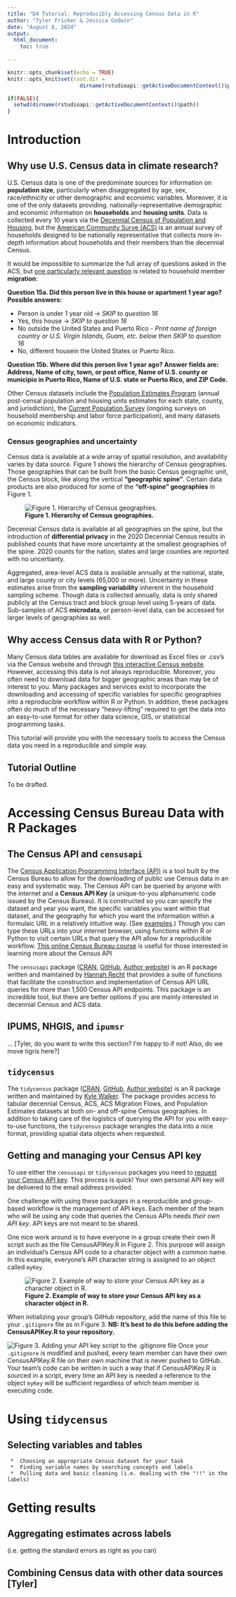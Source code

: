```yaml
---
title: "D4 Tutorial: Reproducibly Accessing Census Data in R"
author: "Tyler Fricker & Jessica Godwin"
date: "August 8, 2024"
output: 
  html_document:
    toc: true
 
---
```


```r
knitr::opts_chunk$set(echo = TRUE)
knitr::opts_knit$set(root.dir =
                       dirname(rstudioapi::getActiveDocumentContext()$path))

if(FALSE){
  setwd(dirname(rstudioapi::getActiveDocumentContext()$path))
}
```


# Introduction

## Why use U.S. Census data in climate research?

U.S. Census data is one of the predominate sources for information on **population size**, particularly when disaggregated by age, sex, race/ethnicity or other demographic and economic variables. Moreover, it is one of the only datasets providing. nationally-representative demographic and economic information on **households** and **housing units**. Data is collected every 10 years via the [Decennial Census of Population and Housing](https://www.census.gov/programs-surveys/decennial-census.html), but the [American Community Surve (ACS)](https://www.census.gov/programs-surveys/acs) is an annual survey of households designed to be nationally representative that collects more in-depth information about households and their members than the decennial Census. 

It would be impossible to summarize the full array of questions asked in the ACS, but [one particularly relevant question](https://www.census.gov/acs/www/about/why-we-ask-each-question/migration/) is related to household member **migration**:

**Question 15a. Did this person live in this house or apartment 1 year ago? Possible answers:**
  
  *  Person is under 1 year old $\rightarrow$ *SKIP to question 16*
  *  Yes, this house $\rightarrow$ *SKIP to question 16*
  *  No outside the United States and Puerto Rico - *Print name of foreign country or U.S. Virgin Islands, Guam, etc. below then SKIP to question 16*
  *  No, different housein the United States or Puerto Rico.
    
**Question 15b. Where did this person live 1 year ago? Answer fields are: Address, Name of city, town, or post office, Name of U.S. county or municipio in Puerto Rico, Name of U.S. state or Puerto Rico, and ZIP Code.**

Other Census datasets include the [Population Estimates Program](https://www.census.gov/programs-surveys/popest.html) (annual post-censal population and housing units estimates for each state, county, and jurisdiction), the [Current Population Survey](https://www.census.gov/programs-surveys/cps.html) (ongoing surveys on household membership and labor force participation), and many datasets on economic indicators.

### Census geographies and uncertainty

Census data is available at a wide array of spatial resolution, and availability varies by data source. Figure 1 shows the hierarchy of Census geographies. Those geographies that can be built from the basic Census geographic unit, the Census block, like along the vertical **"geographic spine"**. Certain data products are also produced for some of the **"off-spine" geographies** in Figure 1. 

![**Figure 1. Hierarchy of Census geographies.**](Figures/Census_geogs.png)

Decennial Census data is available at all geographies on the spine, but the introduction of **differential privacy** in the 2020 Decennial Census results in published counts that have more uncertainty at the smallest geographies of the spine. 2020 counts for the nation, states and large counties are reported with no uncertianty.

Aggregated, area-level ACS data is available annually at the national, state, and large county or city levels (65,000 or more). Uncertainty in these estimates arise from the **sampling variability** inherent in the household sampling scheme. Though data is collected annually, data is only shared publicly at the Census tract and block group level using 5-years of data. Sub-samples of ACS **microdata**, or person-level data, can be accessed for larger levels of geographies as well.

    
## Why access Census data with R or Python?

Many Census data tables are available for download as Excel files or .csv's via the Census website and through [this interactive Census website](https://data.census.gov/table). However, accessing this data is not always reproducible. Moreover, you often need to download data for bigger geographic areas than may be of interest to you. Many packages and services exist to incorporate the downloading and accessing of specific variables for specific geographies into a reproducible workflow within R or Python. In addition, these packages often do much of the necessary "heavy-lifting" required to get the data into an easy-to-use format for other data science, GIS, or statistical programming tasks.

This tutorial will provide you with the necessary tools to access the Census data you need in a reproducible and simple way. 
     
## Tutorial Outline

To be drafted.
     
#  Accessing Census Bureau Data with R Packages
##  The Census API and `censusapi`

The [Census Application Programming Interface (API)](https://www.census.gov/data/developers/guidance/api-user-guide.html) is a tool built by the Census Bureau to allow for the downloading of public use Census data in an easy and systematic way. The Census API can be queried by anyone with the internet and a **Census API Key** (a unique-to-you alphanumeric code issued by the Census Bureau).  It is constructed so you can specify the dataset and year you want, the specific variables you want within that dataset, and the geography for which you want the information within a formulaic URL in a relatively intuitive way. (See [examples](https://www.census.gov/data/developers/guidance/api-user-guide.Example_API_Queries.html#list-tab-559651575).) Though you can type these URLs into your internet browser, using functions within R or Python to visit certain URLs that query the API allow for a reproducible workflow. [This online Census Bureau course](https://www.census.gov/data/academy/courses/intro-to-the-census-bureau-data-api.html#1) is useful for those interested in learning more about the Census API

The `censusapi` package ([CRAN](https://cran.r-project.org/web/packages/censusapi/index.html), [GitHub](https://github.com/hrecht/censusapi), [Author website](https://www.hrecht.com/censusapi/)) is an R package written and maintained by [Hannah Recht](https://www.hrecht.com/) that provides a suite of functions that facilitate the construction and implementation of Census API URL queries for more than 1,500 Census API endpoints. This package is an incredible tool, but there are better options if you are mainly interested in decennial Census and ACS data.

##  IPUMS, NHGIS, and `ipumsr`
... [Tyler, do you want to write this section? I'm happy to if not! Also, do we move tigris here?]

##  `tidycensus`

The `tidycensus` package ([CRAN](https://cran.r-project.org/package=tidycensus), [GitHub](https://github.com/walkerke/tidycensus), [Author website](https://walker-data.com/tidycensus/#)) is an R package written and maintained by [Kyle Walker](https://walker-data.com/). The package provides access to tabular decennial Census, ACS, ACS Migration Flows, and Population Estimates datasets at both on- and off-spine Census geographies. In addition to taking care of the logistics of querying the API for you with easy-to-use functions, the `tidycensus` package wrangles the data into a nice format, providing spatial data objects when requested. 


##  Getting and managing your Census API key

To use either the `censusapi` or `tidycensus` packages you need to [request your Census API key](http://api.census.gov/data/key_signup.html). This process is quick! Your own personal API key will be delivered to the email address provided.

One challenge with using these packages in a reproducible and group-based workflow is the management of API keys. Each member of the team who will be using any code that queries the Census APIs needs *their own API key*. API keys are not meant to be shared. 

One nice work around is to have everyone in a group create their own R script such as the file CensusAPIKey.R in Figure 2. This purpose will assign an individual's Census API code to a character object with a common name. In this example, everyone's API character string is assigned to an object called `myKey`.

![**Figure 2. Example of way to store your Census API key as a character object in R.**](Figures/APIKeyR.png)

When initializing your group's GitHub repository, add the name of this file to your `.gitignore` file as in Figure 3. **NB: It's best to do this before adding the CensusAPIKey.R to your repository.** 

![**Figure 3. Adding your API key script to the .gitignore file**](Figures/gitignoreAPI.png)
Once your `.gitignore` is modified and pushed, every team member can have their own CensusAPIKey.R file on their own machine that is never pushed to GitHub. Your team's code can be written in such a way that if CensusAPIKey.R is sourced in a script, every time an API key is needed a reference to the object `myKey` will be sufficient regardless of which team member is executing code.


# Using `tidycensus`
## Selecting variables and tables
     *  Choosing an appropriate Census dataset for your task
     *  Finding variable names by searching concepts and labels
     *  Pulling data and basic cleaning (i.e. dealing with the "!!" in the labels)

# Getting results
##   Aggregating estimates across labels
(i.e. getting the standard errors as right as you can) 

## Combining Census data with other data sources [Tyler]
     